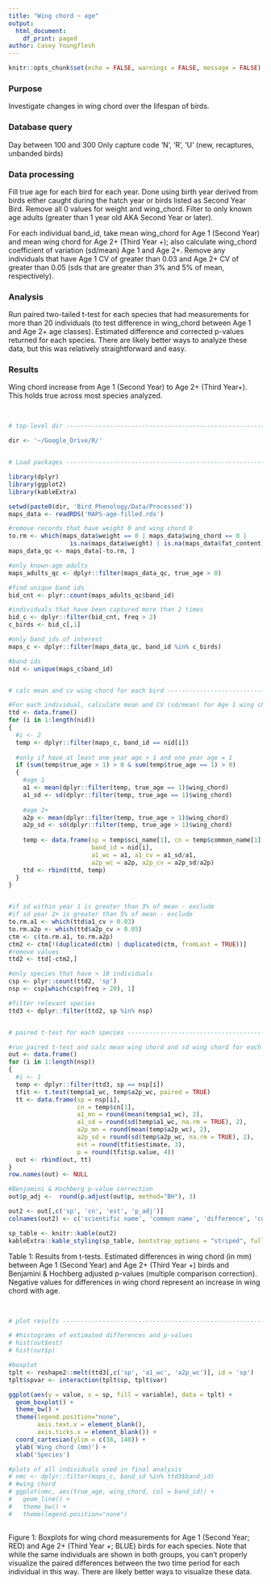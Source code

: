 ```yaml
---
title: "Wing chord ~ age"
output:
  html_document:
    df_print: paged
author: Casey Youngflesh
---
```


```r
knitr::opts_chunk$set(echo = FALSE, warnings = FALSE, message = FALSE)
```


### Purpose

Investigate changes in wing chord over the lifespan of birds.

### Database query

Day between 100 and 300
Only capture code 'N', 'R', 'U' (new, recaptures, unbanded birds)


### Data processing

Fill true age for each bird for each year. Done using birth year derived from birds either caught during the hatch year or birds listed as Second Year Bird. Remove all 0 values for weight and wing_chord. Filter to only known age adults (greater than 1 year old AKA Second Year or later).

For each individual band_id, take mean wing_chord for Age 1 (Second Year) and mean wing chord for Age 2+ (Third Year +); also calculate wing_chord coefficient of variation (sd/mean) Age 1 and Age 2+. Remove any individuals that have Age 1 CV of greater than 0.03 and Age 2+ CV of greater than 0.05 (sds that are greater than 3% and 5% of mean, respectively).


### Analysis

Run paired two-tailed t-test for each species that had measurements for more than 20 individuals (to test difference in wing_chord between Age 1 and Age 2+ age classes). Estimated difference and corrected p-values returned for each species. There are likely better ways to analyze these data, but this was relatively straightforward and easy.


### Results

Wing chord increase from Age 1 (Second Year) to Age 2+ (Third Year+). This holds true across most species analyzed.

&nbsp;


```r
# top-level dir -----------------------------------------------------------

dir <- '~/Google_Drive/R/'


# Load packages -----------------------------------------------------------

library(dplyr)
library(ggplot2)
library(kableExtra)

setwd(paste0(dir, 'Bird_Phenology/Data/Processed'))
maps_data <- readRDS('MAPS-age-filled.rds')
```


```r
#remove records that have weight 0 and wing chord 0
to.rm <- which(maps_data$weight == 0 | maps_data$wing_chord == 0 | 
                 is.na(maps_data$weight) | is.na(maps_data$fat_content) | is.na(maps_data$wing_chord))
maps_data_qc <- maps_data[-to.rm, ]

#only known-age adults
maps_adults_qc <- dplyr::filter(maps_data_qc, true_age > 0)

#find unique band ids
bid_cnt <- plyr::count(maps_adults_qc$band_id)

#individuals that have been captured more than 2 times
bid_c <- dplyr::filter(bid_cnt, freq > 2)
c_birds <- bid_c[,1]

#only band_ids of interest
maps_c <- dplyr::filter(maps_data_qc, band_id %in% c_birds)

#band ids
nid <- unique(maps_c$band_id)


# calc mean and cv wing chord for each bird -----------------------------------------------------------

#For each individual, calculate mean and CV (sd/mean) for Age 1 wing chord and Age 2+ wing chord
ttd <- data.frame()
for (i in 1:length(nid))
{
  #i <- 2
  temp <- dplyr::filter(maps_c, band_id == nid[i])
  
  #only if have at least one year age > 1 and one year age = 1
  if (sum(temp$true_age > 1) > 0 & sum(temp$true_age == 1) > 0)
  {
    #age 1
    a1 <- mean(dplyr::filter(temp, true_age == 1)$wing_chord)
    a1_sd <- sd(dplyr::filter(temp, true_age == 1)$wing_chord)
    
    #age 2+
    a2p <- mean(dplyr::filter(temp, true_age > 1)$wing_chord)
    a2p_sd <- sd(dplyr::filter(temp, true_age > 1)$wing_chord)
    
    temp <- data.frame(sp = temp$sci_name[1], cn = temp$common_name[1],
                       band_id = nid[i], 
                       a1_wc = a1, a1_cv = a1_sd/a1, 
                       a2p_wc = a2p, a2p_cv = a2p_sd/a2p)
    ttd <- rbind(ttd, temp)
  }
}


#if sd within year 1 is greater than 3% of mean - exclude
#if sd year 2+ is greater than 5% of mean - exclude
to.rm.a1 <- which(ttd$a1_cv > 0.03)
to.rm.a2p <- which(ttd$a2p_cv > 0.05)
ctm <- c(to.rm.a1, to.rm.a2p)
ctm2 <- ctm[!(duplicated(ctm) | duplicated(ctm, fromLast = TRUE))]
#remove values
ttd2 <- ttd[-ctm2,]

#only species that have > 10 individuals
csp <- plyr::count(ttd2, 'sp')
nsp <- csp[which(csp$freq > 20), 1]

#filter relevant species
ttd3 <- dplyr::filter(ttd2, sp %in% nsp) 


# paired t-test for each species ------------------------------------------

#run paired t-test and calc mean wing chord and sd wing chord for each species
out <- data.frame()
for (i in 1:length(nsp))
{
  #i <- 1
  temp <- dplyr::filter(ttd3, sp == nsp[i])
  tfit <- t.test(temp$a1_wc, temp$a2p_wc, paired = TRUE)
  tt <- data.frame(sp = nsp[i],
                   cn = temp$cn[1],
                   a1_mn = round(mean(temp$a1_wc), 2),
                   a1_sd = round(sd(temp$a1_wc, na.rm = TRUE), 2),
                   a2p_mn = round(mean(temp$a2p_wc), 2),
                   a2p_sd = round(sd(temp$a2p_wc, na.rm = TRUE), 2),
                   est = round(tfit$estimate, 3), 
                   p = round(tfit$p.value, 4))
  out <- rbind(out, tt)
}
row.names(out) <- NULL

#Benjamini & Hochberg p-value correction
out$p_adj <-  round(p.adjust(out$p, method="BH"), 3)

out2 <- out[,c('sp', 'cn', 'est', 'p_adj')]
colnames(out2) <- c('scientific name', 'common name', 'difference', 'corrected p-value')
```


```r
sp_table <- knitr::kable(out2)
kableExtra::kable_styling(sp_table, bootstrap_options = "striped", full_width = F)
```

Table 1: Results from t-tests. Estimated differences in wing chord (in mm) between Age 1 (Second Year) and Age 2+ (Third Year +) birds and Benjamini & Hochberg adjusted p-values (multiple comparison correction). Negative values for differences in wing chord represent an increase in wing chord with age.

&nbsp;

```r
# plot results ------------------------------------------------------------

# #histograms of estimated differences and p-values
# hist(out$est)
# hist(out$p)

#boxplot
tplt <- reshape2::melt(ttd3[,c('sp', 'a1_wc', 'a2p_wc')], id = 'sp')
tplt$spvar <- interaction(tplt$sp, tplt$var)

ggplot(aes(y = value, x = sp, fill = variable), data = tplt) + 
  geom_boxplot() +
  theme_bw() +
  theme(legend.position="none",
        axis.text.x = element_blank(),
        axis.ticks.x = element_blank()) + 
  coord_cartesian(ylim = c(38, 140)) +
  ylab('Wing chord (mm)') +
  xlab('Species')

#plots of all individuals used in final analysis
# nmc <- dplyr::filter(maps_c, band_id %in% ttd3$band_id)
# #wing chord
# ggplot(nmc, aes(true_age, wing_chord, col = band_id)) +
#   geom_line() +
#   theme_bw() +
#   theme(legend.position="none")
  
```

Figure 1: Boxplots for wing chord measurements for Age 1 (Second Year; RED) and Age 2+ (Third Year +; BLUE) birds for each species. Note that while the same individuals are shown in both groups, you can't properly visualize the paired differences between the two time period for each individual in this way. There are likely better ways to visualize these data.

